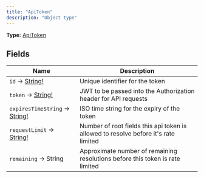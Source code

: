 ```yaml
---
title: "ApiToken"
description: "Object type"
---
```


**Type:** [ApiToken](/api-reference/types/apitoken)

## Fields

| Name | Description |
|------|-------------|
| `id` → [String!](/api-reference/types/string) | Unique identifier for the token |
| `token` → [String!](/api-reference/types/string) | JWT to be passed into the Authorization header for API requests |
| `expiresTimeString` → [String!](/api-reference/types/string) | ISO time string for the expiry of the token |
| `requestLimit` → [String!](/api-reference/types/string) | Number of root fields this api token is allowed to resolve before it's rate limited |
| `remaining` → String | Approximate number of remaining resolutions before this token is rate limited |

